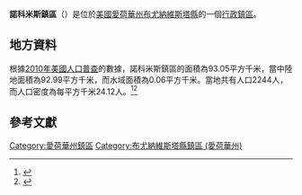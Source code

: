 {{noteTA
|G1=USState
|G2=地名
|G3=Unit
}}
{{Infobox settlement
|official_name            = 諾科米斯鎮區
|native_name = Nokomis Township
|settlement_type          = [[行政鎮區|行政鎮區]]
|image_skyline            = 
|imagesize                = 
|image_map                = Map highlighting Nokomis Township, Buena Vista County, Iowa.svg
|mapsize                  = 250px
|pushpin_map  =USA Iowa
|pushpin_label = 諾科米斯鎮區
|pushpin_label_position   = top
|pushpin_map_caption      = 諾科米斯鎮區在愛荷華州的位置
|subdivision_type         = [[世界政區索引|國家]]
|subdivision_type1        = [[美国州份|州份]]
|subdivision_type2        = [[愛荷華州行政区划|縣]]
|subdivision_name         = [[美国|美国]]
|subdivision_name1        = [[愛荷華州|愛荷華州]]
|subdivision_name2        = [[布尤納維斯塔縣_(愛荷華州)|布尤納維斯塔縣]]
|elevation_ft             = 1434
|elevation_m              = 437
|timezone                 = [[北美中部時區|北美中部時區]]
|area_total_km2           = 93.05
|area_land_km2            = 92.99
|area_water_km2           = 0.06
|area_total_sq_mi         = 
|area_land_sq_mi          = 
|area_water_sq_mi         = 
|population_as_of         = [[2010年美國人口普查|2010]]
|population_footnotes     = 
|population_total         = 2244
|population_density_km2   = auto
|population_density_sq_mi = auto
|utc_offset               = -6
|coordinates              = {{coord|42|41|08|N|95|20|11|W|type:city_region:US-AL_source:GNS-enwiki|display=inline,title}}
| coor_pinpoint           = 
| coordinates_footnotes   = 
|timezone_DST             = CDT
|utc_offset_DST           = -5
|postal_code_type         = [[美國郵區編號|郵區編號]]
|postal_code              = 
|area_code                = {{link-en|电话区号319|Area code 319|319}}
|blank_name = [[地名信息系统|GNIS ID]]
|blank_info = 468448
}}
'''諾科米斯鎮區'''（{{lang-en|Nokomis Township}}）是位於[[美國|美國]][[愛荷華州|愛荷華州]][[布尤納維斯塔縣_(愛荷華州)|布尤納維斯塔縣]]的一個[[行政鎮區|行政鎮區]]。

== 地方資料 ==
根據[[2010年美國人口普查|2010年美國人口普查]]的數據，諾科米斯鎮區的面積為93.05平方千米，當中陸地面積為92.99平方千米，而水域面積為0.06平方千米。當地共有人口2244人，而人口密度為每平方千米24.12人。<ref name="GR8">{{cite web|url=http://factfinder2.census.gov|publisher=[[美国人口调查局|美国人口调查局]]|accessdate=2011-05-14|title=American FactFinder|archive-date=2013-09-11|archive-url=https://web.archive.org/web/20130911234518/http://factfinder2.census.gov/|dead-url=no}}</ref><ref>{{cite web|url=https://www.citypopulation.de/en/usa/iowa/admin/|title=USA: Iowa (Counties and Townships) - City Population}}</ref>

== 參考文獻 ==
{{reflist}}

{{布尤納維斯塔縣 (愛荷華州)}}

{{DEFAULTSORT:Nokomis Township}}
[[Category:愛荷華州鎮區|Category:愛荷華州鎮區]]
[[Category:布尤納維斯塔縣鎮區_(愛荷華州)|Category:布尤納維斯塔縣鎮區 (愛荷華州)]]

{{Iowa-geo-stub}}